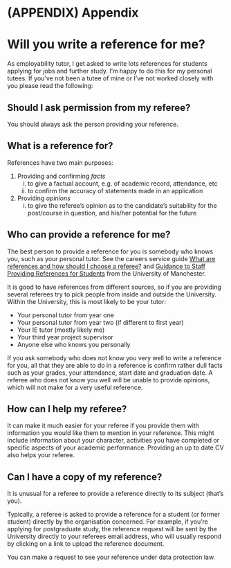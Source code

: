 
# (APPENDIX) Appendix {-}

# Will you write a reference for me? {#referee}

As employability tutor, I get asked to write lots references for students applying for jobs and further study. I'm happy to do this for my personal tutees. If you've not been a tutee of mine or I've not worked closely with you please read the following:

## Should I ask permission from my referee?
You should always ask the person providing your reference.

## What is a reference for?

References have two main purposes:

1. Providing and confirming *facts*
    i. to give a factual account, e.g. of academic record, attendance, etc
    i. to confirm the accuracy of statements made in an application
1. Providing *opinions*
    i. to give the referee’s opinion as to the candidate’s suitability for the post/course in
question, and his/her potential for the future


## Who can provide a reference for me?

The best person to provide a reference for you is somebody who knows you, such as your personal tutor. See the careers service guide [What are references and how should I choose a referee?](http://www.careers.manchester.ac.uk/applicationsinterviews/faqs/references) and [Guidance to Staff Providing References for Students](http://documents.manchester.ac.uk/display.aspx?DocID=1921) from the University of Manchester.

It is good to have references from different sources, so if you are providing several referees try to pick people from inside and outside the University. Within the University, this is most likely to be your tutor:

* Your personal tutor from year one
* Your personal tutor from year two (if different to first year)
* Your IE tutor (mostly likely me)
* Your third year project supervisor
* Anyone else who knows you personally

If you ask somebody who does not know you very well to write a reference for you, all that they are able to do in a reference is confirm rather dull facts such as your grades, your attendance, start date and graduation date. A referee who does not know you well will be unable to provide opinions, which will not make for a very useful reference.

## How can I help my referee?

It can make it much easier for your referee if you provide them with information you would like them to mention in your reference. This might include information about your character, activities you have completed or specific aspects of your academic performance. Providing an up to date CV also helps your referee.

## Can I have a copy of my reference?
It is unusual for a referee to provide a reference directly to its subject (that's you).

Typically, a referee is asked to provide a reference for a student (or former student) directly by the organisation concerned. For example, if you're applying for postgraduate study, the reference request will be sent by the University directly to your referees email address, who will usually respond by clicking on a link to upload the reference document.

You can make a request to see your reference under data protection law.
